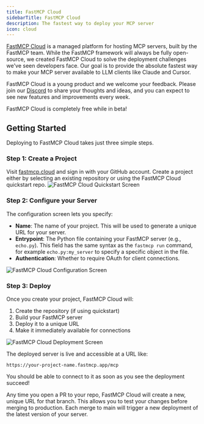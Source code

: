```yaml
---
title: FastMCP Cloud
sidebarTitle: FastMCP Cloud
description: The fastest way to deploy your MCP server
icon: cloud
---
```


[FastMCP Cloud](https://fastmcp.cloud) is a managed platform for hosting MCP servers, built by the FastMCP team. While the FastMCP framework will always be fully open-source, we created FastMCP Cloud to solve the deployment challenges we've seen developers face. Our goal is to provide the absolute fastest way to make your MCP server available to LLM clients like Claude and Cursor. 

FastMCP Cloud is a young product and we welcome your feedback. Please join our [Discord](https://discord.com/invite/aGsSC3yDF4) to share your thoughts and ideas, and you can expect to see new features and improvements every week.

<Tip>
FastMCP Cloud is completely free while in beta!
</Tip>

## Getting Started

Deploying to FastMCP Cloud takes just three simple steps.

### Step 1: Create a Project

Visit [fastmcp.cloud](https://fastmcp.cloud) and sign in with your GitHub account. Create a project either by selecting an existing repository or using the FastMCP Cloud quickstart repo.
<img src="/assets/images/fastmcp_cloud/quickstart.png" alt="FastMCP Cloud Quickstart Screen" />

### Step 2: Configure your Server

The configuration screen lets you specify:
- **Name**: The name of your project. This will be used to generate a unique URL for your server.
- **Entrypoint**: The Python file containing your FastMCP server (e.g., `echo.py`). This field has the same syntax as the `fastmcp run` command, for example `echo.py:my_server` to specify a specific object in the file.
- **Authentication**: Whether to require OAuth for client connections.

<img src="/assets/images/fastmcp_cloud/create_project.png" alt="FastMCP Cloud Configuration Screen" />

### Step 3: Deploy

Once you create your project, FastMCP Cloud will:
1. Create the repository (if using quickstart)
2. Build your FastMCP server
3. Deploy it to a unique URL
4. Make it immediately available for connections

<img src="/assets/images/fastmcp_cloud/deployment.png" alt="FastMCP Cloud Deployment Screen" />


The deployed server is live and accessible at a URL like:

```
https://your-project-name.fastmcp.app/mcp
```

You should be able to connect to it as soon as you see the deployment succeed!

Any time you open a PR to your repo, FastMCP Cloud will create a new, unique URL for that branch. This allows you to test your changes before merging to production. Each merge to main will trigger a new deployment of the latest version of your server.